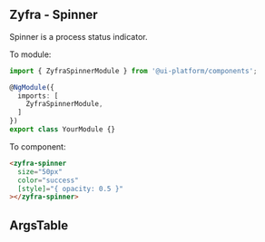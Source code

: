 
## Zyfra - Spinner

<Subtitle>Spinner is a process status indicator.</Subtitle>

To module:
```typescript
import { ZyfraSpinnerModule } from '@ui-platform/components';

@NgModule({
  imports: [
    ZyfraSpinnerModule,
  ]
})
export class YourModule {}
```

To component:
```html
<zyfra-spinner
  size="50px"
  color="success"
  [style]="{ opacity: 0.5 }"
></zyfra-spinner>
```

## ArgsTable

<ArgsTable of={ZyfraSpinnerComponent} />
